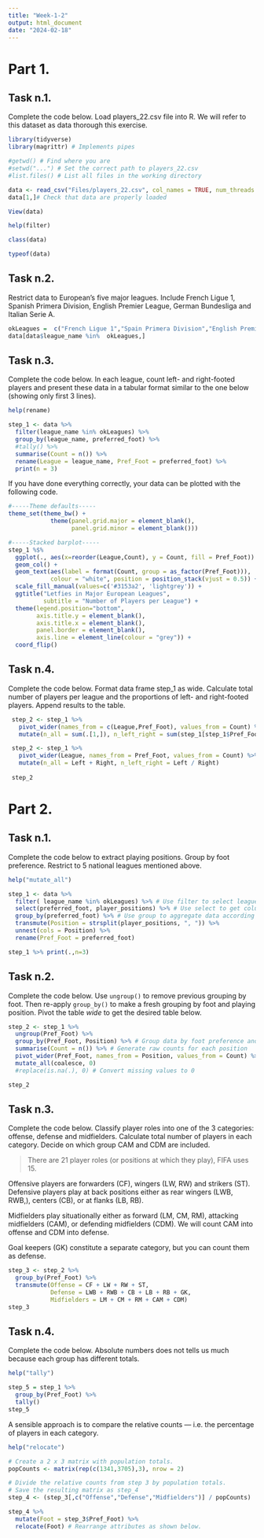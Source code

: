```yaml
---
title: "Week-1-2"
output: html_document
date: "2024-02-18"
---
```


# Part 1.

## Task n.1.

Complete the code below. Load players_22.csv file into R. We will refer to this dataset as data thorough this exercise.

```r
library(tidyverse)
library(magrittr) # Implements pipes 

#getwd() # Find where you are
#setwd("...") # Set the correct path to players_22.csv
#list.files() # List all files in the working directory

data <- read_csv("Files/players_22.csv", col_names = TRUE, num_threads = 4) # Read data into R
data[1,]# Check that data are properly loaded
```

```r
View(data)
```

```r
help(filter)
```

```r
class(data)
```

```r
typeof(data)
```

## Task n.2.

Restrict data to European’s five major leagues. Include French Ligue 1, Spanish Primera Division, English Premier League, German Bundesliga and Italian Serie A.

```r
okLeagues =  c("French Ligue 1","Spain Primera Division","English Premier League","German 1. Bundesliga","Italian Serie A")
data[data$league_name %in%  okLeagues,]
```

## Task n.3.

Complete the code below. In each league, count left- and right-footed players and present these data in a tabular format similar to the one below (showing only first 3 lines).

```r
help(rename)
```

```r
step_1 <- data %>%
  filter(league_name %in% okLeagues) %>%
  group_by(league_name, preferred_foot) %>%
  #tally() %>%
  summarise(Count = n()) %>%
  rename(League = league_name, Pref_Foot = preferred_foot) %>%
  print(n = 3)
```

If you have done everything correctly, your data can be plotted with the following code.

```r
#-----Theme defaults-----
theme_set(theme_bw() + 
            theme(panel.grid.major = element_blank(), 
                  panel.grid.minor = element_blank()))

#-----Stacked barplot-----
step_1 %$%
  ggplot(., aes(x=reorder(League,Count), y = Count, fill = Pref_Foot)) +
  geom_col() + 
  geom_text(aes(label = format(Count, group = as_factor(Pref_Foot))), 
            colour = "white", position = position_stack(vjust = 0.5)) + 
  scale_fill_manual(values=c('#3153a2', 'lightgrey')) + 
  ggtitle("Letfies in Major European Leagues", 
          subtitle = "Number of Players per League") +
  theme(legend.position="bottom",
        axis.title.y = element_blank(),
        axis.title.x = element_blank(),
        panel.border = element_blank(),
        axis.line = element_line(colour = "grey")) + 
  coord_flip()
```

## Task n.4.

Complete the code below. Format data frame step_1 as wide. Calculate total number of players per league and the proportions of left- and right-footed players. Append results to the table.

```r
 step_2 <- step_1 %>% 
   pivot_wider(names_from = c(League,Pref_Foot), values_from = Count) %>%
   mutate(n_all = sum(.[1,]), n_left_right = sum(step_1[step_1$Pref_Foot ==  "Left",]$Count) / sum(step_1[step_1$Pref_Foot == "Right",]$Count))
```

```r
 step_2 <- step_1 %>% 
   pivot_wider(League, names_from = Pref_Foot, values_from = Count) %>%
   mutate(n_all = Left + Right, n_left_right = Left / Right)
 
 step_2
```

# Part 2.

## Task n.1.

Complete the code below to extract playing positions. Group by foot preference. Restrict to 5 national leagues mentioned above.

```r
help("mutate_all")
```

```r
step_1 <- data %>%
  filter( league_name %in% okLeagues) %>% # Use filter to select leagues of interest
  select(preferred_foot, player_positions) %>% # Use select to get columns you need
  group_by(preferred_foot) %>% # Use group to aggregate data according to player's foot
  transmute(Position = strsplit(player_positions, ", ")) %>%
  unnest(cols = Position) %>%
  rename(Pref_Foot = preferred_foot)

step_1 %>% print(.,n=3)
```

## Task n.2.

Complete the code below. Use `ungroup()` to remove previous grouping by foot. Then re-apply `group_by()` to make a fresh grouping by foot and playing position. Pivot the table *wide* to get the desired table below.

```r
step_2 <- step_1 %>% 
  ungroup(Pref_Foot) %>%
  group_by(Pref_Foot, Position) %>% # Group data by foot preference and position  
  summarise(Count = n()) %>% # Generate raw counts for each position
  pivot_wider(Pref_Foot, names_from = Position, values_from = Count) %>% # Spread
  mutate_all(coalesce, 0)
  #replace(is.na(.), 0) # Convert missing values to 0 

step_2
```

## Task n.3.

Complete the code below. Classify player roles into one of the 3 categories: offense, defense and midfielders. Calculate total number of players in each category. Decide on which group CAM and CDM are included.

> There are 21 player roles (or positions at which they play), FIFA uses 15.

Offensive players are forwarders (CF), wingers (LW, RW) and strikers (ST). Defensive players play at back positions either as rear wingers (LWB, RWB,), centers (CB), or at flanks (LB, RB).

Midfielders play situationally either as forward (LM, CM, RM), attacking midfielders (CAM), or defending midfielders (CDM). We will count CAM into offense and CDM into defense.

Goal keepers (GK) constitute a separate category, but you can count them as defense.

```r
step_3 <- step_2 %>%
  group_by(Pref_Foot) %>%
  transmute(Offense = CF + LW + RW + ST, 
            Defense = LWB + RWB + CB + LB + RB + GK,
            Midfielders = LM + CM + RM + CAM + CDM)
step_3
```

## Task n.4.

Complete the code below. Absolute numbers does not tells us much because each group has different totals.

```r
help("tally")
```

```r
step_5 = step_1 %>%
  group_by(Pref_Foot) %>%
  tally()
step_5
```

A sensible approach is to compare the relative counts — i.e. the percentage of players in each category.

```r
help("relocate")
```

```r
# Create a 2 x 3 matrix with population totals. 
popCounts <- matrix(rep(c(1341,3705),3), nrow = 2) 

# Divide the relative counts from step 3 by population totals. 
# Save the resulting matrix as step_4
step_4 <- (step_3[,c("Offense","Defense","Midfielders")] / popCounts)

step_4 %>%
  mutate(Foot = step_3$Pref_Foot) %>%
  relocate(Foot) # Rearrange attributes as shown below.
```
